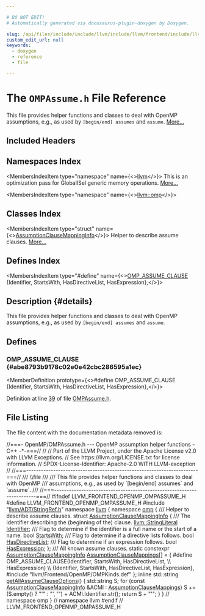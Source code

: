 ```yaml
---

# DO NOT EDIT!
# Automatically generated via docusaurus-plugin-doxygen by Doxygen.

slug: /api/files/include/include/llvm/include/llvm/frontend/include/llvm/frontend/openmp/ompassume-h
custom_edit_url: null
keywords:
  - doxygen
  - reference
  - file

---
```





# The `OMPAssume.h` File Reference

<DoxygenPage pluginConfig={pluginConfig}>

This file provides helper functions and classes to deal with OpenMP assumptions, e.g., as used by <code>&#91;begin/end&#93; assumes</code> and <code>assume</code>. <a href="#details">More...</a>

## Included Headers

<IncludesList>
<IncludesListItem
  filePath="llvm/ADT/StringRef.h"
  permalink="/docs/api/files/include/include/llvm/include/llvm/adt/stringref-h"
  isLocal="true" />
<IncludesListItem
  filePath="llvm/Frontend/OpenMP/OMPKinds.def"
  permalink=""
  isLocal="true" />
</IncludesList>

## Namespaces Index

<MembersIndex>

<MembersIndexItem
  type="namespace"
  name={<><a href="/docs/api/namespaces/llvm">llvm</a></>}>
This is an optimization pass for GlobalISel generic memory operations. <a href="/docs/api/namespaces/llvm/#details">More...</a>
</MembersIndexItem>

<MembersIndexItem
  type="namespace"
  name={<><a href="/docs/api/namespaces/llvm/omp">llvm::omp</a></>}>
</MembersIndexItem>

</MembersIndex>

## Classes Index

<MembersIndex>

<MembersIndexItem
  type="struct"
  name={<><a href="/docs/api/structs/llvm/omp/assumptionclausemappinginfo">AssumptionClauseMappingInfo</a></>}>
Helper to describe assume clauses. <a href="/docs/api/structs/llvm/omp/assumptionclausemappinginfo/#details">More...</a>
</MembersIndexItem>

</MembersIndex>

## Defines Index

<MembersIndex>

<MembersIndexItem
  type="#define"
  name={<><a href="#abe8793b9178c02e0e42cbc286595a1ec">OMP&#95;ASSUME&#95;CLAUSE</a>&nbsp;&nbsp;&nbsp;  &#123;Identifier, StartsWith, HasDirectiveList, HasExpression&#125;,</>}>
</MembersIndexItem>

</MembersIndex>

## Description {#details}

This file provides helper functions and classes to deal with OpenMP assumptions, e.g., as used by <code>&#91;begin/end&#93; assumes</code> and <code>assume</code>.

<SectionDefinition>

## Defines

### OMP&#95;ASSUME&#95;CLAUSE {#abe8793b9178c02e0e42cbc286595a1ec}

<MemberDefinition
  prototype={<>#define OMP&#95;ASSUME&#95;CLAUSE&nbsp;&nbsp;&nbsp;  &#123;Identifier, StartsWith, HasDirectiveList, HasExpression&#125;,</>}>

Definition at line <a href="#l00039">39</a> of file <a href="/docs/api/files/include/include/llvm/include/llvm/frontend/include/llvm/frontend/openmp/ompassume-h">OMPAssume.h</a>.
</MemberDefinition>

</SectionDefinition>

## File Listing

The file content with the documentation metadata removed is:

<ProgramListing>

<Link id="l00001" /><CodeLine lineNumber="1"><Highlight kind="comment">//===- OpenMP/OMPAssume.h --- OpenMP assumption helper functions  - C++ -&#42;-===//</Highlight><Highlight kind="normal"></Highlight></CodeLine>
<Link id="l00002" /><CodeLine lineNumber="2"><Highlight kind="normal"></Highlight><Highlight kind="comment">//</Highlight><Highlight kind="normal"></Highlight></CodeLine>
<Link id="l00003" /><CodeLine lineNumber="3"><Highlight kind="normal"></Highlight><Highlight kind="comment">// Part of the LLVM Project, under the Apache License v2.0 with LLVM Exceptions.</Highlight><Highlight kind="normal"></Highlight></CodeLine>
<Link id="l00004" /><CodeLine lineNumber="4"><Highlight kind="normal"></Highlight><Highlight kind="comment">// See https://llvm.org/LICENSE.txt for license information.</Highlight><Highlight kind="normal"></Highlight></CodeLine>
<Link id="l00005" /><CodeLine lineNumber="5"><Highlight kind="normal"></Highlight><Highlight kind="comment">// SPDX-License-Identifier: Apache-2.0 WITH LLVM-exception</Highlight><Highlight kind="normal"></Highlight></CodeLine>
<Link id="l00006" /><CodeLine lineNumber="6"><Highlight kind="normal"></Highlight><Highlight kind="comment">//</Highlight><Highlight kind="normal"></Highlight></CodeLine>
<Link id="l00007" /><CodeLine lineNumber="7"><Highlight kind="normal"></Highlight><Highlight kind="comment">//===----------------------------------------------------------------------===//</Highlight><Highlight kind="comment"></Highlight></CodeLine>
<Link id="l00008" /><CodeLine lineNumber="8"><Highlight kind="comment">/// \\file</Highlight></CodeLine>
<Link id="l00009" /><CodeLine lineNumber="9"><Highlight kind="comment">///</Highlight></CodeLine>
<Link id="l00010" /><CodeLine lineNumber="10"><Highlight kind="comment">/// This file provides helper functions and classes to deal with OpenMP</Highlight></CodeLine>
<Link id="l00011" /><CodeLine lineNumber="11"><Highlight kind="comment">/// assumptions, e.g., as used by &#96;&#91;begin/end&#93; assumes&#96; and &#96;assume&#96;.</Highlight></CodeLine>
<Link id="l00012" /><CodeLine lineNumber="12"><Highlight kind="comment">///</Highlight><Highlight kind="normal"></Highlight></CodeLine>
<Link id="l00013" /><CodeLine lineNumber="13"><Highlight kind="normal"></Highlight><Highlight kind="comment">//===----------------------------------------------------------------------===//</Highlight><Highlight kind="normal"></Highlight></CodeLine>
<Link id="l00014" /><CodeLine lineNumber="14"><Highlight kind="normal"></Highlight></CodeLine>
<Link id="l00015" /><CodeLine lineNumber="15"><Highlight kind="normal"></Highlight><Highlight kind="preprocessor">#ifndef LLVM&#95;FRONTEND&#95;OPENMP&#95;OMPASSUME&#95;H</Highlight><Highlight kind="normal"></Highlight></CodeLine>
<Link id="l00016" /><CodeLine lineNumber="16"><Highlight kind="normal"></Highlight><Highlight kind="preprocessor">#define LLVM&#95;FRONTEND&#95;OPENMP&#95;OMPASSUME&#95;H</Highlight><Highlight kind="normal"></Highlight></CodeLine>
<Link id="l00017" /><CodeLine lineNumber="17"><Highlight kind="normal"></Highlight></CodeLine>
<Link id="l00018" /><CodeLine lineNumber="18"><Highlight kind="normal"></Highlight><Highlight kind="preprocessor">#include &quot;<a href="/docs/api/files/include/include/llvm/include/llvm/adt/stringref-h">llvm/ADT/StringRef.h</a>&quot;</Highlight><Highlight kind="normal"></Highlight></CodeLine>
<Link id="l00019" /><CodeLine lineNumber="19"><Highlight kind="normal"></Highlight></CodeLine>
<Link id="l00020" /><CodeLine lineNumber="20"><Highlight kind="normal"></Highlight><Highlight kind="keyword">namespace </Highlight><Highlight kind="normal"><a href="/docs/api/namespaces/llvm">llvm</a> &#123;</Highlight></CodeLine>
<Link id="l00021" /><CodeLine lineNumber="21"><Highlight kind="normal"></Highlight></CodeLine>
<Link id="l00022" /><CodeLine lineNumber="22"><Highlight kind="normal"></Highlight><Highlight kind="keyword">namespace </Highlight><Highlight kind="normal"><a href="/docs/api/namespaces/llvm/omp">omp</a> &#123;</Highlight></CodeLine>
<Link id="l00023" /><CodeLine lineNumber="23"><Highlight kind="normal"></Highlight><Highlight kind="comment"></Highlight></CodeLine>
<Link id="l00024" /><CodeLine lineNumber="24"><Highlight kind="comment">/// Helper to describe assume clauses.</Highlight><Highlight kind="normal"></Highlight></CodeLine>
<Link id="l00025" /><CodeLine lineNumber="25" lineLink="/docs/api/structs/llvm/omp/assumptionclausemappinginfo"><Highlight kind="normal"></Highlight><Highlight kind="keyword">struct </Highlight><Highlight kind="normal"><a href="/docs/api/structs/llvm/omp/assumptionclausemappinginfo">AssumptionClauseMappingInfo</a> &#123;</Highlight><Highlight kind="comment"></Highlight></CodeLine>
<Link id="l00026" /><CodeLine lineNumber="26"><Highlight kind="comment">  /// The identifier describing the (beginning of the) clause.</Highlight><Highlight kind="normal"></Highlight></CodeLine>
<Link id="l00027" /><CodeLine lineNumber="27" lineLink="/docs/api/structs/llvm/omp/assumptionclausemappinginfo/#a5c3e627c29b05e588c79f75a3dbdbb52"><Highlight kind="normal">  <a href="/docs/api/classes/llvm/stringliteral">llvm::StringLiteral</a> <a href="/docs/api/structs/llvm/omp/assumptionclausemappinginfo/#a5c3e627c29b05e588c79f75a3dbdbb52">Identifier</a>;</Highlight><Highlight kind="comment"></Highlight></CodeLine>
<Link id="l00028" /><CodeLine lineNumber="28"><Highlight kind="comment">  /// Flag to determine if the identifier is a full name or the start of a name.</Highlight><Highlight kind="normal"></Highlight></CodeLine>
<Link id="l00029" /><CodeLine lineNumber="29" lineLink="/docs/api/structs/llvm/omp/assumptionclausemappinginfo/#a53e94194172fcca4059145acbba17cdd"><Highlight kind="normal">  </Highlight><Highlight kind="keywordtype">bool</Highlight><Highlight kind="normal"> <a href="/docs/api/structs/llvm/omp/assumptionclausemappinginfo/#a53e94194172fcca4059145acbba17cdd">StartsWith</a>;</Highlight><Highlight kind="comment"></Highlight></CodeLine>
<Link id="l00030" /><CodeLine lineNumber="30"><Highlight kind="comment">  /// Flag to determine if a directive lists follows.</Highlight><Highlight kind="normal"></Highlight></CodeLine>
<Link id="l00031" /><CodeLine lineNumber="31" lineLink="/docs/api/structs/llvm/omp/assumptionclausemappinginfo/#a2a1d5054a42e2a89f72a7ed84c1aa3f8"><Highlight kind="normal">  </Highlight><Highlight kind="keywordtype">bool</Highlight><Highlight kind="normal"> <a href="/docs/api/structs/llvm/omp/assumptionclausemappinginfo/#a2a1d5054a42e2a89f72a7ed84c1aa3f8">HasDirectiveList</a>;</Highlight><Highlight kind="comment"></Highlight></CodeLine>
<Link id="l00032" /><CodeLine lineNumber="32"><Highlight kind="comment">  /// Flag to determine if an expression follows.</Highlight><Highlight kind="normal"></Highlight></CodeLine>
<Link id="l00033" /><CodeLine lineNumber="33" lineLink="/docs/api/structs/llvm/omp/assumptionclausemappinginfo/#ab98a86a0066b2ccff38a6aeb90adc4b4"><Highlight kind="normal">  </Highlight><Highlight kind="keywordtype">bool</Highlight><Highlight kind="normal"> <a href="/docs/api/structs/llvm/omp/assumptionclausemappinginfo/#ab98a86a0066b2ccff38a6aeb90adc4b4">HasExpression</a>;</Highlight></CodeLine>
<Link id="l00034" /><CodeLine lineNumber="34"><Highlight kind="normal">&#125;;</Highlight></CodeLine>
<Link id="l00035" /><CodeLine lineNumber="35"><Highlight kind="normal"></Highlight><Highlight kind="comment"></Highlight></CodeLine>
<Link id="l00036" /><CodeLine lineNumber="36"><Highlight kind="comment">/// All known assume clauses.</Highlight><Highlight kind="normal"></Highlight></CodeLine>
<Link id="l00037" /><CodeLine lineNumber="37" lineLink="/docs/api/namespaces/llvm/omp/#ad0b1d3bf5e80bea8b3b6180586e1c96b"><Highlight kind="normal"></Highlight><Highlight kind="keyword">static</Highlight><Highlight kind="normal"> </Highlight><Highlight kind="keyword">constexpr</Highlight><Highlight kind="normal"> <a href="/docs/api/structs/llvm/omp/assumptionclausemappinginfo">AssumptionClauseMappingInfo</a> <a href="/docs/api/namespaces/llvm/omp/#ad0b1d3bf5e80bea8b3b6180586e1c96b">AssumptionClauseMappings</a>&#91;&#93; = &#123;</Highlight></CodeLine>
<Link id="l00038" /><CodeLine lineNumber="38"><Highlight kind="normal"></Highlight><Highlight kind="preprocessor">#define OMP&#95;ASSUME&#95;CLAUSE(Identifier, StartsWith, HasDirectiveList,            \\</Highlight></CodeLine>
<Link id="l00039" /><CodeLine lineNumber="39"><Highlight kind="preprocessor">                          HasExpression)                                       \\</Highlight></CodeLine>
<Link id="l00040" /><CodeLine lineNumber="40"><Highlight kind="preprocessor">  &#123;Identifier, StartsWith, HasDirectiveList, HasExpression&#125;,</Highlight><Highlight kind="normal"></Highlight></CodeLine>
<Link id="l00041" /><CodeLine lineNumber="41"><Highlight kind="normal"></Highlight><Highlight kind="preprocessor">#include &quot;llvm/Frontend/OpenMP/OMPKinds.def&quot;</Highlight><Highlight kind="normal"></Highlight></CodeLine>
<Link id="l00042" /><CodeLine lineNumber="42"><Highlight kind="normal">&#125;;</Highlight></CodeLine>
<Link id="l00043" /><CodeLine lineNumber="43"><Highlight kind="normal"></Highlight></CodeLine>
<Link id="l00044" /><CodeLine lineNumber="44" lineLink="/docs/api/namespaces/llvm/omp/#ae88215d4ed5233e9eb893fded3634787"><Highlight kind="normal"></Highlight><Highlight kind="keyword">inline</Highlight><Highlight kind="normal"> std::string <a href="/docs/api/namespaces/llvm/omp/#ae88215d4ed5233e9eb893fded3634787">getAllAssumeClauseOptions</a>() &#123;</Highlight></CodeLine>
<Link id="l00045" /><CodeLine lineNumber="45"><Highlight kind="normal">  std::string S;</Highlight></CodeLine>
<Link id="l00046" /><CodeLine lineNumber="46"><Highlight kind="normal">  </Highlight><Highlight kind="keywordflow">for</Highlight><Highlight kind="normal"> (</Highlight><Highlight kind="keyword">const</Highlight><Highlight kind="normal"> <a href="/docs/api/structs/llvm/omp/assumptionclausemappinginfo">AssumptionClauseMappingInfo</a> &amp;ACMI : <a href="/docs/api/namespaces/llvm/omp/#ad0b1d3bf5e80bea8b3b6180586e1c96b">AssumptionClauseMappings</a>)</Highlight></CodeLine>
<Link id="l00047" /><CodeLine lineNumber="47"><Highlight kind="normal">    S += (S.empty() ? </Highlight><Highlight kind="stringliteral">&quot;&#39;&quot;</Highlight><Highlight kind="normal"> : </Highlight><Highlight kind="stringliteral">&quot;&#39;, &#39;&quot;</Highlight><Highlight kind="normal">) + ACMI.Identifier.str();</Highlight></CodeLine>
<Link id="l00048" /><CodeLine lineNumber="48"><Highlight kind="normal">  </Highlight><Highlight kind="keywordflow">return</Highlight><Highlight kind="normal"> S + </Highlight><Highlight kind="stringliteral">&quot;&#39;&quot;</Highlight><Highlight kind="normal">;</Highlight></CodeLine>
<Link id="l00049" /><CodeLine lineNumber="49"><Highlight kind="normal">&#125;</Highlight></CodeLine>
<Link id="l00050" /><CodeLine lineNumber="50"><Highlight kind="normal"></Highlight></CodeLine>
<Link id="l00051" /><CodeLine lineNumber="51"><Highlight kind="normal">&#125; </Highlight><Highlight kind="comment">// namespace omp</Highlight><Highlight kind="normal"></Highlight></CodeLine>
<Link id="l00052" /><CodeLine lineNumber="52"><Highlight kind="normal"></Highlight></CodeLine>
<Link id="l00053" /><CodeLine lineNumber="53"><Highlight kind="normal">&#125; </Highlight><Highlight kind="comment">// namespace llvm</Highlight><Highlight kind="normal"></Highlight></CodeLine>
<Link id="l00054" /><CodeLine lineNumber="54"><Highlight kind="normal"></Highlight></CodeLine>
<Link id="l00055" /><CodeLine lineNumber="55"><Highlight kind="normal"></Highlight><Highlight kind="preprocessor">#endif </Highlight><Highlight kind="comment">// LLVM&#95;FRONTEND&#95;OPENMP&#95;OMPASSUME&#95;H</Highlight><Highlight kind="normal"></Highlight></CodeLine>

</ProgramListing>


</DoxygenPage>
